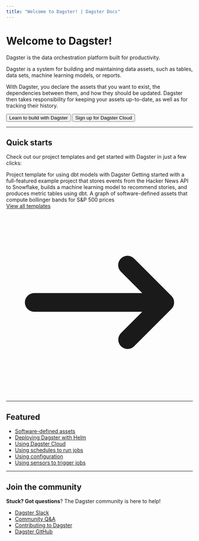 ```yaml
---
title: "Welcome to Dagster! | Dagster Docs"
---
```


# Welcome to Dagster!

<p className="text-2xl mt-0 text-gray-500 tracking-tight font-light">
  Dagster is the data orchestration platform built for productivity.
</p>

Dagster is a system for building and maintaining data assets, such as tables, data sets, machine learning models, or reports.

With Dagster, you declare the assets that you want to exist, the dependencies between them, and how they should be updated. Dagster then takes responsibility for keeping your assets up-to-date, as well as for tracking their history.

<div className="inline-flex flex-row space-x-4">
    <button className="py-1 px-4 rounded-lg bg-gable-green text-white hover:bg-transparent hover:text-gable-green hover: border hover:border-gable-green">
        Learn to build with Dagster
    </button>
    <button className="py-1 px-4 rounded-lg bg-transparent border text-gray-500 hover:text-gray-700 hover:bg-gray-100 hover:border-gray-300">
      Sign up for Dagster Cloud
    </button>
</div>

---

## Quick starts

Check out our project templates and get started with Dagster in just a few clicks:

<div class="flex flex-row justify-center">
  <div class="grid md:grid-cols-3 grid-flow-row gap-4">
    <ExampleItem
      title="dbt + Dagster"
      hrefCloud="#TODO"
      hrefCode="examples/to_do"
    >
      Project template for using dbt models with Dagster
    </ExampleItem>
    <ExampleItem
      title="Hacker News Example"
      hrefCloud="#TODO"
      hrefCode="examples/to_do"
    >
      Getting started with a full-featured example project that stores events
      from the Hacker News API to Snowflake, builds a machine learning model to
      recommend stories, and produces metric tables using dbt.
    </ExampleItem>
    <ExampleItem
      title="Bollinger"
      hrefCloud="#TODO"
      hrefCode="examples/to_do"
    >
      A graph of software-defined assets that compute bollinger bands for S&P
      500 prices
    </ExampleItem>
  </div>
</div>

<div style={{
    textAlign: 'right',
}}>
<a class="border-t-2 border-transparent pt-4 pl-1 inline-flex items-center text-sm md:text-base font-medium text-gray-500 dark:text-gray-200 hover:text-gray-700 hover:border-gray-300" href="/getting-started/what-is-dagster">View all templates<svg class="ml-3 h-5 w-5 text-gray-400" xmlns="http://www.w3.org/2000/svg" viewBox="0 0 20 20" fill="currentColor" aria-hidden="true"><path fill-rule="evenodd" d="M12.293 5.293a1 1 0 011.414 0l4 4a1 1 0 010 1.414l-4 4a1 1 0 01-1.414-1.414L14.586 11H3a1 1 0 110-2h11.586l-2.293-2.293a1 1 0 010-1.414z" clip-rule="evenodd"></path></svg></a>
</div>

---

## Featured

<div class="category-container">
  <div class="category-inner-container">
    <ul class="article-list">
      <li style={{
        marginTop: 0,
    }}>
        <a href="/building/understanding-dagster/assets/software-defined-assets">
          Software-defined assets
        </a>
      </li>
      <li>
        <a href="/deployment/open-source/kubernetes/deploying-with-helm">
          Deploying Dagster with Helm
        </a>
      </li>
      <li>
        <a href="/deployment/cloud">
            Using Dagster Cloud
        </a>
      </li>
      <li>
        <a href="/building/understanding-dagster/partitions-schedules-sensors/schedules">
          Using schedules to run jobs
        </a>
      </li>
      <li>
        <a href="/building/understanding-dagster/configuration/configuration">
          Using configuration
        </a>
      </li>
      <li>
        <a href="/building/understanding-dagster/partitions-schedules-sensors/sensors">
          Using sensors to trigger jobs
        </a>
      </li>
    </ul>
  </div>
</div>

---

## Join the community

**Stuck? Got questions**? The Dagster community is here to help!

<div class="category-container">
  <div class="category-inner-container">
    <ul class="article-list">
      <li style={{
        marginTop: 0,
    }}>
        <a href="https://dagster-slackin.herokuapp.com/">
          Dagster Slack
        </a>
      </li>
      <li>
        <a href="https://github.com/dagster-io/dagster/discussions">
          Community Q&A
        </a>
      </li>
      <li>
        <a href="/community/contributing">
            Contributing to Dagster
        </a>
      </li>
      <li>
        <a href="https://github.com/dagster-io/dagster">
          Dagster GitHub
        </a>
      </li>
    </ul>
  </div>
</div>
